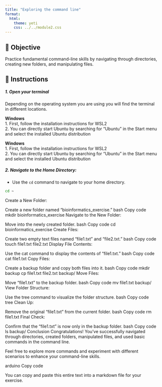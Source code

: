 ```yaml
---
title: "Exploring the command line"
format:
  html:
    theme: yeti
    css: ../../module2.css
---
```


##  🎯 Objective

Practice fundamental command-line skills by navigating through directories, creating new folders, and manipulating files.

## 📝 Instructions

##### 1. Open your terminal   
Depending on the operating system you are using you will find the terminal in different locations.  

<span class="info-box win">
    **Windows**  
    1. First, follow the installation instructions for WSL2  
    2. You can directly start Ubuntu by searching for "Ubuntu" in the Start menu and select the installed Ubuntu distribution
</span>

<span class="info-box mac">
    **Windows**  
    1. First, follow the installation instructions for WSL2  
    2. You can directly start Ubuntu by searching for "Ubuntu" in the Start menu and select the installed Ubuntu distribution
</span>


##### 2. Navigate to the Home Directory:  
- Use the `cd` command to navigate to your home directory.

```bash
cd ~
```


Create a New Folder:

Create a new folder named "bioinformatics_exercise."
bash
Copy code
mkdir bioinformatics_exercise
Navigate to the New Folder:

Move into the newly created folder.
bash
Copy code
cd bioinformatics_exercise
Create Files:

Create two empty text files named "file1.txt" and "file2.txt."
bash
Copy code
touch file1.txt file2.txt
Display File Contents:

Use the cat command to display the contents of "file1.txt."
bash
Copy code
cat file1.txt
Copy Files:

Create a backup folder and copy both files into it.
bash
Copy code
mkdir backup
cp file1.txt file2.txt backup/
Move Files:

Move "file1.txt" to the backup folder.
bash
Copy code
mv file1.txt backup/
View Folder Structure:

Use the tree command to visualize the folder structure.
bash
Copy code
tree
Clean Up:

Remove the original "file1.txt" from the current folder.
bash
Copy code
rm file1.txt
Final Check:

Confirm that the "file1.txt" is now only in the backup folder.
bash
Copy code
ls backup/
Conclusion
Congratulations! You've successfully navigated through directories, created folders, manipulated files, and used basic commands in the command line.

Feel free to explore more commands and experiment with different scenarios to enhance your command-line skills.

arduino
Copy code

You can copy and paste this entire text into a markdown file for your exercise.
